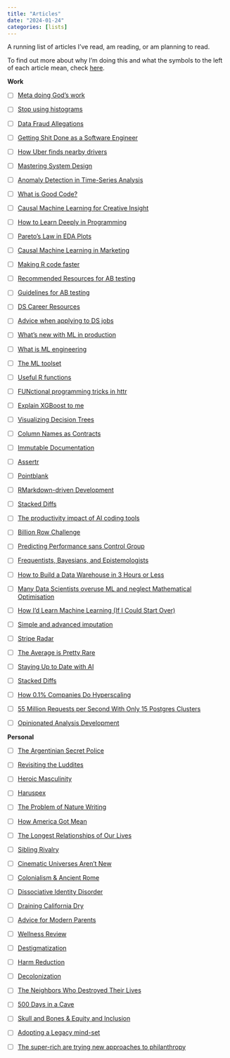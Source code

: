 ```yaml
---
title: "Articles"
date: "2024-01-24"
categories: [lists]
---
```


A running list of articles I've read, am reading, or am planning to read.

To find out more about why I'm doing this and what the symbols to the left of each article mean, check [here](../../posts/about_lists/index.qmd).

**Work**

-   [ ] [Meta doing God's work](https://medium.com/@ignacio.de.gregorio.noblejas/meta-is-doing-gods-work-releases-shockingly-good-coding-models-to-the-world-848975e7d1f0)

-   [ ] [Stop using histograms](https://towardsdatascience.com/6-reasons-why-you-should-stop-using-histograms-and-which-plot-you-should-use-instead-31f937a0a81c)

-   [ ] [Data Fraud Allegations](https://www.theatlantic.com/science/archive/2023/08/gino-ariely-data-fraud-allegations/674891/#)

-   [ ] [Getting Shit Done as a Software Engineer](https://careercutler.substack.com/p/how-to-get-done-as-a-software-engineer?utm_source=post-email-title&publication_id=1504485&post_id=140424691&utm_campaign=email-post-title&isFreemail=true&r=mwwv8&utm_medium=email)

-   [ ] [How Uber finds nearby drivers](https://newsletter.systemdesign.one/p/how-does-uber-find-nearby-drivers?utm_source=post-email-title&publication_id=1511845&post_id=139367048&utm_campaign=email-post-title&isFreemail=true&r=mwwv8&utm_medium=email)

-   [ ] [Mastering System Design](https://substack.com/@systemdesignone/note/c-46521743?utm_source=feed-email-digest)

-   [ ] [Anomaly Detection in Time-Series Analysis](https://medium.com/aimonks/anomaly-detection-for-time-series-analysis-eeecd6282f53)

-   [ ] [What is Good Code?](https://medium.com/@todbotts.triangles/what-is-good-bad-code-an-illustrated-example-for-non-programmers-1222b600a0f0)

-   [ ] [Causal Machine Learning for Creative Insight](https://netflixtechblog.com/causal-machine-learning-for-creative-insights-4b0ce22a8a96)

-   [ ] [How to Learn Deeply in Programming](https://lampmaa22.medium.com/the-key-to-learning-deeply-in-programming-c6085b25f072)

-   [ ] [Pareto's Law in EDA Plots](https://medium.com/gdsc-babcock-dataverse/20-of-eda-plots-data-scientists-use-80-of-the-time-abe7b2ff5cc2)

-   [ ] [Causal Machine Learning in Marketing](https://medium.com/@heinrichkoegel/causal-machine-learning-in-marketing-12dcd91ec24e)

-   [ ] [Making R code faster](https://hookedondata.org/posts/2017-11-30_making-r-code-faster-a-case-study/)

-   [ ] [Recommended Resources for AB testing](https://hookedondata.org/posts/2023-04-19-recommended-resources-for-ab-testing/)

-   [ ] [Guidelines for AB testing](https://hookedondata.org/posts/2018-08-07_guidelines-for-a-b-testing/)

-   [ ] [DS Career Resources](https://hookedondata.org/posts/2021-06-22_career-resources/)

-   [ ] [Advice when applying to DS jobs](https://hookedondata.org/posts/2018-05-29_advice-for-applying-to-data-science-jobs/)

-   [ ] [What's new with ML in production](https://vickiboykis.com/2024/01/15/whats-new-with-ml-in-production/)

-   [ ] [What is ML engineering](https://newsletter.pragmaticengineer.com/p/what-is-ml-engineering)

-   [ ] [The ML toolset](https://newsletter.pragmaticengineer.com/p/the-machine-learning-toolset)

-   [ ] [Useful R functions](https://www.computerworld.com/article/3184778/6-useful-r-functions-you-might-not-know.html)

-   [ ] [FUNctional programming tricks in httr](https://irene.rbind.io/post/fun-prog-httr/)

-   [ ] [Explain XGBoost to me](https://towardsdatascience.com/xgboost-regression-explain-it-to-me-like-im-10-2cf324b0bbdb)

-   [ ] [Visualizing Decision Trees](https://explained.ai/decision-tree-viz/index.html)

-   [ ] [Column Names as Contracts](https://emilyriederer.netlify.app/post/column-name-contracts/)

-   [ ] [Immutable Documentation](https://www.etsy.com/codeascraft/etsys-experiment-with-immutable-documentation)

-   [ ] [Assertr](https://docs.ropensci.org/assertr/index.html)

-   [ ] [Pointblank](https://github.com/rstudio/pointblank)

-   [ ] [RMarkdown-driven Development](https://emilyriederer.netlify.app/post/rmarkdown-driven-development/)

-   [ ] [Stacked Diffs](https://newsletter.pragmaticengineer.com/p/stacked-diffs?utm_source=substack&utm_medium=email)

-   [ ] [The productivity impact of AI coding tools](https://newsletter.pragmaticengineer.com/p/ai-coding-tools?utm_source=substack&utm_medium=email)

-   [ ] [Billion Row Challenge](https://ibis-project.org/posts/1brc/)

-   [ ] [Predicting Performance sans Control Group](https://towardsdatascience.com/predict-your-models-performance-without-waiting-for-the-control-group-3f5c9363a7da)

-   [ ] [Frequentists, Bayesians, and Epistemologists](https://vwo.com/stats-blog/the-frequentists-the-bayesians-and-the-epistemologists/)

-   [ ] [How to Build a Data Warehouse in 3 Hours or Less](https://daydream.co/blog/data-shelf-how-to-build-a-data-warehouse-in-3-hours-or-less)

-   [ ] [Many Data Scientists overuse ML and neglect Mathematical Optimisation](https://towardsdatascience.com/stop-overusing-scikit-learn-and-try-or-tools-instead-796d18fc6d85)

-   [ ] [How I’d Learn Machine Learning (If I Could Start Over)](https://towardsdatascience.com/how-id-learn-machine-learning-if-i-could-start-over-c68d697e6a8a)

-   [ ] [Simple and advanced imputation](https://medium.com/@hhuseyincosgun/dealing-with-missing-data-from-zero-to-advanced-4fb734ee5998)

-   [ ] [Stripe Radar](https://stripe.com/blog/how-we-built-it-stripe-radar)

-   [ ] [The Average is Pretty Rare](https://medium.com/@alexobidiegwu/these-greek-math-concepts-are-why-90-of-data-scientists-fail-b3ebcadfa762)

-   [ ] [Staying Up to Date with AI](https://towardsdatascience.com/how-i-stay-up-to-date-with-ai-as-a-data-scientist-4dd6c9b3fb2c)

-   [ ] [Stacked Diffs](https://newsletter.pragmaticengineer.com/p/stacked-diffs?utm_source=substack&utm_medium=email)

-   [ ] [How 0.1% Companies Do Hyperscaling](https://newsletter.systemdesign.one/p/cell-based-architecture?utm_source=post-email-title&publication_id=1511845&post_id=140890481&utm_campaign=email-post-title&isFreemail=true&r=mwwv8&utm_medium=email)

-   [ ] [55 Million Requests per Second With Only 15 Postgres Clusters](https://newsletter.systemdesign.one/p/postgresql-scalability?utm_source=post-email-title&publication_id=1511845&post_id=140362895&utm_campaign=email-post-title&isFreemail=true&r=mwwv8&utm_medium=email)

-   [ ] [Opinionated Analysis Development](https://peerj.com/preprints/3210/)

**Personal**

-   [ ] [The Argentinian Secret Police](https://www.economist.com/1843/2023/12/04/the-secret-police-killed-his-parents-then-one-of-them-adopted-him?utm_medium=social-media.content.np&utm_source=linkedin&utm_campaign=editorial-social&utm_content=discovery.content)

-   [ ] [Revisiting the Luddites](https://www.smithsonianmag.com/history/what-the-luddites-really-fought-against-264412/)

-   [ ] [Heroic Masculinity](https://www.theatlantic.com/ideas/archive/2023/08/heroic-toxic-masculinity-boys/675172/?utm_campaign=the-atlantic&utm_content=true-anthem&utm_medium=social&utm_source=linkedin)

-   [ ] [Haruspex](https://granta.com/haruspex/?utm_source=Sailthru&utm_medium=email&utm_campaign=Lit%20Hub%20Daily:%20December%204%2C%202023&utm_term=lithub_master_list)

-   [ ] [The Problem of Nature Writing](https://www.newyorker.com/culture/the-weekend-essay/the-problem-of-nature-writing?utm_source=Sailthru&utm_medium=email&utm_campaign=Lit%20Hub%20Daily:%20August%2014%2C%202023&utm_term=lithub_master_list)

-   [ ] [How America Got Mean](https://www.theatlantic.com/magazine/archive/2023/09/us-culture-moral-education-formation/674765/)

-   [ ] [The Longest Relationships of Our Lives](https://www.theatlantic.com/family/archive/2023/08/sibling-relationships-change-adulthood/675027/)

-   [ ] [Sibling Rivalry](https://www.theatlantic.com/magazine/archive/2018/11/the-science-of-sibling-rivalry/570811/)

-   [ ] [Cinematic Universes Aren't New](https://www.matthewball.vc/all/marveliadpart1)

-   [ ] [Colonialism & Ancient Rome](https://aeon.co/essays/colonialism-is-built-on-the-rubble-of-a-false-idea-of-ancient-rome?utm_source=pocket-newtab)

-   [ ] [Dissociative Identity Disorder](https://www.thecut.com/2021/08/dissociative-identity-disorder-youtube.html?utm_source=pocket-newtab)

-   [ ] [Draining California Dry](https://www.technologyreview.com/2021/12/16/1041296/california-climate-change-water-drought/?truid=&utm_source=the_download&utm_medium=email&utm_campaign=the_download.unpaid.engagement&utm_term=&utm_content=12-16-2021&mc_cid=1ad26d8e48&mc_eid=ae849b3441)

-   [ ] [Advice for Modern Parents](https://www.theatlantic.com/family/archive/2021/03/hunt-gather-parent-timeless-advice-for-modern-parents/618172/)

-   [ ] [Wellness Review](https://www.theatlantic.com/books/archive/2023/10/wellness-nathan-hill/675657/)

-   [ ] [Destigmatization](https://www.theatlantic.com/ideas/archive/2023/12/destigmatizing-drug-use-mistake-opioid-crisis/676292/)

-   [ ] [Harm Reduction](https://www.theatlantic.com/ideas/archive/2023/06/harm-reduction-decriminalization-fentanyl-meth/674214/)

-   [ ] [Decolonization](https://www.theatlantic.com/ideas/archive/2023/10/decolonization-narrative-dangerous-and-false/675799/?utm_campaign=the-atlantic&utm_content=true-anthem&utm_medium=social&utm_source=linkedin)

-   [ ] [The Neighbors Who Destroyed Their Lives](https://www.theatlantic.com/ideas/archive/2023/12/schweitzers-brothers-murder-conviction-exoneration-hawaii/676910/?utm_campaign=the-atlantic&utm_content=true-anthem&utm_medium=social&utm_source=linkedin)

-   [ ] [500 Days in a Cave](https://www.newyorker.com/magazine/2024/01/29/the-woman-who-spent-five-hundred-days-in-a-cave?utm_brand=tny&utm_social-type=owned&utm_medium=social&utm_source=linkedin)

-   [ ] [Skull and Bones & Equity and Inclusion](https://www.theatlantic.com/ideas/archive/2024/01/yale-skull-and-bones-secret-societies-diversity/677030/?utm_campaign=the-atlantic&utm_content=true-anthem&utm_medium=social&utm_source=linkedin)

-   [ ] [Adopting a Legacy mind-set](https://www.washingtonpost.com/wellness/2024/01/14/legacy-building-ideas/?utm_campaign=wp_post_most&utm_medium=email&utm_source=newsletter&wpisrc=nl_most)

-   [ ] [The super-rich are trying new approaches to philanthropy](https://www.economist.com/special-report/2024/01/10/the-super-rich-are-trying-new-approaches-to-philanthropy)
